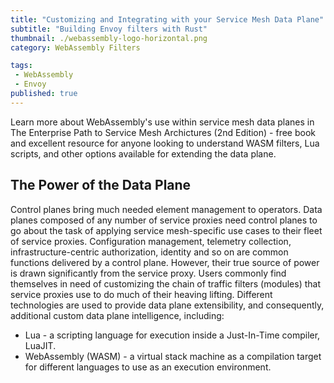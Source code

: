 ```yaml
---
title: "Customizing and Integrating with your Service Mesh Data Plane"
subtitle: "Building Envoy filters with Rust"
thumbnail: ./webassembly-logo-horizontal.png
category: WebAssembly Filters

tags:
 - WebAssembly
 - Envoy
published: true
---
```



<TopicsWrapper>
  <div className="intro">
    <p>Learn more about WebAssembly's use within service mesh data planes in
      <Link className="blog" to="/learn/books">The Enterprise Path to Service Mesh Archictures (2nd Edition)</Link> -  free book and excellent resource for anyone looking to understand WASM filters, Lua scripts, and other options available for extending the data plane.</p>
  </div>
<h2> The Power of the Data Plane</h2>

<p>
Control planes bring much needed element management to operators. Data planes composed of any number of service proxies need control planes to go about the task of applying service mesh-specific use cases to their fleet of service proxies. Configuration management, telemetry collection, infrastructure-centric authorization, identity and so on are common functions delivered by a control plane. However, their true source of power is drawn significantly from the service proxy. Users commonly find themselves in need of customizing the chain of traffic filters (modules) that service proxies use to do much of their heaving lifting. Different technologies are used to provide data plane extensibility, and consequently, additional custom data plane intelligence, including:
</p>

<ul>
  <li>Lua - a scripting language for execution inside a Just-In-Time compiler, LuaJIT.</li>
  <li>WebAssembly (WASM) - a virtual stack machine as a compilation target for different languages to use as an execution environment.</li>
</ul>

<p>
</p>


</TopicsWrapper>
